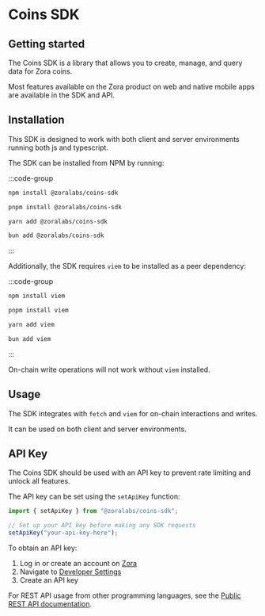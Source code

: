 # Coins SDK

## Getting started

The Coins SDK is a library that allows you to create, manage, and query data for Zora coins.

Most features available on the Zora product on web and native mobile apps are available in the SDK and API.

## Installation

This SDK is designed to work with both client and server environments running both js and typescript.

The SDK can be installed from NPM by running:

:::code-group

```bash [npm]
npm install @zoralabs/coins-sdk
```

```bash [pnpm]
pnpm install @zoralabs/coins-sdk
```

```bash [yarn]
yarn add @zoralabs/coins-sdk
```

```bash [bun]
bun add @zoralabs/coins-sdk
```

:::

Additionally, the SDK requires `viem` to be installed as a peer dependency:

:::code-group

```bash [npm]
npm install viem
```

```bash [pnpm]
pnpm install viem
```

```bash [yarn]
yarn add viem
```

```bash [bun]
bun add viem
```

:::

On-chain write operations will not work without `viem` installed.

## Usage

The SDK integrates with `fetch` and `viem` for on-chain interactions and writes.

It can be used on both client and server environments.

## API Key

The Coins SDK should be used with an API key to prevent rate limiting and unlock all features.

The API key can be set using the `setApiKey` function:

```ts twoslash
import { setApiKey } from "@zoralabs/coins-sdk";

// Set up your API key before making any SDK requests
setApiKey("your-api-key-here");
```

To obtain an API key:

1. Log in or create an account on [Zora](https://zora.co)
2. Navigate to [Developer Settings](https://zora.co/settings/developer)
3. Create an API key

For REST API usage from other programming languages, see the [Public REST API documentation](/coins/sdk/public-rest-api).
